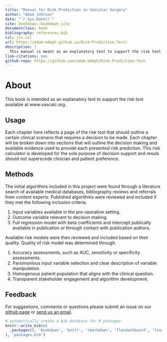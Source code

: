 ```yaml
---
title: "Manual for Risk Prediction in Vascular Surgery"
author: "Adam Johnson"
date: "`r Sys.Date()`"
site: bookdown::bookdown_site
documentclass: book
bibliography: references.bib
csl: jvs.csl
url: https://adam-mdmph.github.io/Risk-Prediction-Text/
description: |
  This manual is meant as an explanatory text to support the risk tool available at www.vascalc.org.
link-citations: yes
github-repo: https://github.com/adam-mdmph/Risk-Prediction-Text
---
```


# About

This book is intended as an explanatory text to support the risk tool available at www.vascalc.org.

## Usage

Each chapter here reflects a page of the risk tool that should outline a certain clinical scenario that requires a decision to be made. Each chapter will be broken down into sections that will outline the decision making and available evidence used to provide each presented risk prediction. This risk calculator is developed for the sole purpose of decision support and resuls should not superscede clinician and patient preference.

## Methods

The initial algorithms included in this project were found through a literature search of available medical databases, bibliography reviews and referrals from content experts. Published algorithms were reviewed and included if they met the following inclusion criteria.

1.  Input variables available in the pre-operative setting.
2.  Outcome variable relevant to decision making.
3.  Full regression model with beta coefficients and intercept publically available in publication or through contact with publication authors.

Available risk models were then reviewed and included based on their quality. Quality of risk model was determined through.

1.  Accuracy assessments, such as AUC, sensitivity or specificity assessments.
2.  Parsimonious input variable selection and clear description of variable manipulation.
3.  Homogenous patient population that aligns with the clinical question.
4.  Transparent stakeholder engagement and algorithm development.

## Feedback

For suggestions, comments or questions please submit an issue on our [github page](https://github.com/adam-mdmph/vascalc/issues) or [send us an email](mailto:vascularcalculator@gmail.com).

```r
# automatically create a bib database for R packages
knitr::write_bib(c(
  .packages(), 'bookdown', 'knitr', 'rmarkdown', 'flexdashboard', 'finalfit'
), 'packages.bib')
```
